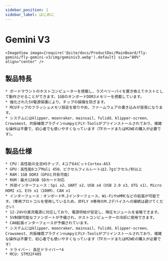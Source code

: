 ```yaml
---
sidebar_position: 1
sidebar_label: はじめに
---
```


# Gemini V3

    <ImageView image={require('@site/docs/ProductDoc/MainBoard/fly-gemini/fly-gemini-v3/img/geminiv3.webp').default} size="80%" align="center" />

## 製品特長
    * ボードマウントのホストコンピューターを搭載し、ラズベリーパイを置き換えてホストとして動作させることができます。1GBのオンボードDDR3メモリーを搭載しています。
    * 強化された5V電源保護により、チップの損傷を防ぎます。
    * MCUチップのフラッシュメモリ設定を取りやめ、ファームウェアの書き込みが容易になります。
    * システムにはklipper、moonraker、mainsail、fulidd、klipper-screen、Crowsmest、共振補償プラグインnumpyとFLY-Toolsがプリインストールされており、複雑な操作は不要で、初心者でも使いやすくなっています（TFカードまたはM2WEの購入が必要です）。

## 製品仕様

    * CPU：高性能の全志H5チップ、4コア64ビットCortex-A53
    * GPU：高性能6コアMali 450、ピクセルフィルレートは2.7gピクセル/秒以上
    * RAM：1GB DDR3（GPUと共有可能）
    * ROM：最大128GB SDカード対応
    * 外部インターフェース：Spi x2、UART x2、USB x4（USB 2.0 x3、OTG x1）、Micro HDMI x1、Eth x1（100M）、CAN x1
    * インターフェース：オンボードM.2インターフェース、Wi-FiやeMMCなどの拡張が可能です。（専用プロトコルを使用しているため、非FLY π専用のM.2デバイスへの接続は避けてください）
    * 12-24Vの直流電源に対応しており、電源供給が安定し、降圧モジュールを省略できます。
    * 5V制御可能なファンポートが予備され、ホストコンピューターの冷却に使用できます。
    * CAN拡張インターフェースが予備されています。
    * システムにはklipper、moonraker、mainsail、fulidd、klipper-screen、Crowsmest、共振補償プラグインnumpyとFLY-Toolsがプリインストールされており、複雑な操作は不要で、初心者でも使いやすくなっています（TFカードまたはM2WEの購入が必要です）
    * ドライバー: 高圧ドライバー*4
    * MCU: STM32F405